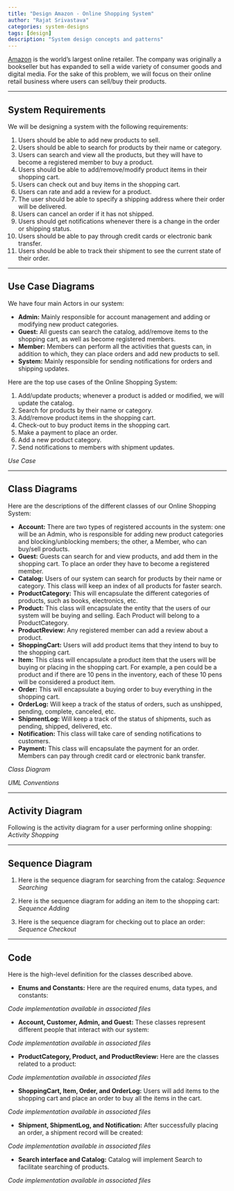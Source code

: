 ```yaml
---
title: "Design Amazon - Online Shopping System"
author: "Rajat Srivastava"
categories: system-designs
tags: [design]
description: "System design concepts and patterns"
---
```


[Amazon](https://amazon.com) is the world’s largest online retailer. The company was originally a bookseller but has expanded to sell a wide variety of consumer goods and digital media. For the sake of this problem, we will focus on their online retail business where users can sell/buy their products.

---
## System Requirements
We will be designing a system with the following requirements:
1. Users should be able to add new products to sell.
2. Users should be able to search for products by their name or category.
3. Users can search and view all the products, but they will have to become a registered member to buy a product.
4. Users should be able to add/remove/modify product items in their shopping cart.
5. Users can check out and buy items in the shopping cart.
6. Users can rate and add a review for a product.
7. The user should be able to specify a shipping address where their order will be delivered.
8. Users can cancel an order if it has not shipped.
9. Users should get notifications whenever there is a change in the order or shipping status.
10. Users should be able to pay through credit cards or electronic bank transfer.
11. Users should be able to track their shipment to see the current state of their order.

---
## Use Case Diagrams
We have four main Actors in our system:

- **Admin:** Mainly responsible for account management and adding or modifying new product categories.
- **Guest:** All guests can search the catalog, add/remove items to the shopping cart, as well as become registered members.
- **Member:** Members can perform all the activities that guests can, in addition to which, they can place orders and add new products to sell.
- **System:** Mainly responsible for sending notifications for orders and shipping updates.

Here are the top use cases of the Online Shopping System:
1. Add/update products; whenever a product is added or modified, we will update the catalog.
2. Search for products by their name or category.
3. Add/remove product items in the shopping cart.
4. Check-out to buy product items in the shopping cart.
5. Make a payment to place an order.
6. Add a new product category.
7. Send notifications to members with shipment updates.

*Use Case*

---
## Class Diagrams
Here are the descriptions of the different classes of our Online Shopping System:

- **Account:** There are two types of registered accounts in the system: one will be an Admin, who is responsible for adding new product categories and blocking/unblocking members; the other, a Member, who can buy/sell products.
- **Guest:** Guests can search for and view products, and add them in the shopping cart. To place an order they have to become a registered member.
- **Catalog:** Users of our system can search for products by their name or category. This class will keep an index of all products for faster search.
- **ProductCategory:** This will encapsulate the different categories of products, such as books, electronics, etc.
- **Product:** This class will encapsulate the entity that the users of our system will be buying and selling. Each Product will belong to a ProductCategory.
- **ProductReview:** Any registered member can add a review about a product.
- **ShoppingCart:** Users will add product items that they intend to buy to the shopping cart.
- **Item:** This class will encapsulate a product item that the users will be buying or placing in the shopping cart. For example, a pen could be a product and if there are 10 pens in the inventory, each of these 10 pens will be considered a product item.
- **Order:** This will encapsulate a buying order to buy everything in the shopping cart.
- **OrderLog:** Will keep a track of the status of orders, such as unshipped, pending, complete, canceled, etc.
- **ShipmentLog:** Will keep a track of the status of shipments, such as pending, shipped, delivered, etc.
- **Notification:** This class will take care of sending notifications to customers.
- **Payment:** This class will encapsulate the payment for an order. Members can pay through credit card or electronic bank transfer.

*Class Diagram*

*UML Conventions*

---
## Activity Diagram
Following is the activity diagram for a user performing online shopping:
*Activity Shopping*

---
## Sequence Diagram
1. Here is the sequence diagram for searching from the catalog:
*Sequence Searching*

2. Here is the sequence diagram for adding an item to the shopping cart:
*Sequence Adding*

3. Here is the sequence diagram for checking out to place an order:
*Sequence Checkout*

---
## Code
Here is the high-level definition for the classes described above.

- **Enums and Constants:** Here are the required enums, data types, and constants:

*Code implementation available in associated files*

- **Account, Customer, Admin, and Guest:** These classes represent different people that interact with our system:

*Code implementation available in associated files*

- **ProductCategory, Product, and ProductReview:** Here are the classes related to a product:

*Code implementation available in associated files*

- **ShoppingCart, Item, Order, and OrderLog:** Users will add items to the shopping cart and place an order to buy all the items in the cart.

*Code implementation available in associated files*

- **Shipment, ShipmentLog, and Notification:** After successfully placing an order, a shipment record will be created:

*Code implementation available in associated files*

- **Search interface and Catalog:** Catalog will implement Search to facilitate searching of products.

*Code implementation available in associated files*